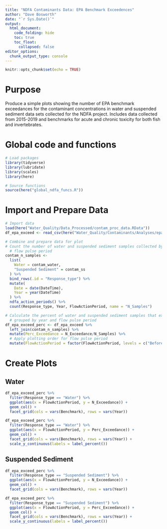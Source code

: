 ```yaml
---
title: "NDFA Contaminants Data: EPA Benchmark Exceedences"
author: "Dave Bosworth"
date: "`r Sys.Date()`"
output: 
  html_document: 
    code_folding: hide
    toc: true
    toc_float:
      collapsed: false
editor_options: 
  chunk_output_type: console
---
```


```r
knitr::opts_chunk$set(echo = TRUE)
```

# Purpose

Produce a simple plots showing the number of EPA benchmark exceedances for the contaminant concentrations in water and suspended sediment data sets collected for the NDFA project. Includes data collected from 2015-2019 and benchmarks for acute and chronic toxicity for both fish and invertebrates.

# Global code and functions

```r
# Load packages
library(tidyverse)
library(lubridate)
library(scales)
library(here)

# Source functions
source(here("global_ndfa_funcs.R"))
```

# Import and Prepare Data

```r
# Import data
load(here("Water_Quality/Data_Processed/contam_proc_data.RData"))
df_epa_exceed <- read_csv(here("Water_Quality/Contaminants/Analyses/epa_benchmark_exceedances_flowperiod.csv"))
```

```r
# Combine and prepare data for plot
# Count the number of water and suspended sediment samples collected by year and
  # flow pulse period
contam_n_samples <- 
  list(
    Water = contam_water,
    "Suspended Sediment" = contam_ss
  ) %>% 
  bind_rows(.id = "Response_type") %>% 
  mutate(
    Date = date(DateTime),
    Year = year(DateTime)
  ) %>% 
  ndfa_action_periods() %>% 
  count(Response_type, Year, FlowActionPeriod, name = "N_Samples")

# Calculate the percent of water and suspended sediment samples that exceed EPA benchmarks 
  # grouped by year and flow pulse period
df_epa_exceed_perc <- df_epa_exceed %>% 
  left_join(contam_n_samples) %>% 
  mutate(Perc_Exceedance = N_Exceedance/N_Samples) %>% 
  # Apply plotting order for flow pulse period
  mutate(FlowActionPeriod = factor(FlowActionPeriod, levels = c("Before", "During", "After")))
```

# Create Plots

## Water

```r
df_epa_exceed_perc %>% 
  filter(Response_type == "Water") %>% 
  ggplot(aes(x = FlowActionPeriod, y = N_Exceedance)) +
  geom_col() +
  facet_grid(cols = vars(Benchmark), rows = vars(Year))
```

```r
df_epa_exceed_perc %>% 
  filter(Response_type == "Water") %>% 
  ggplot(aes(x = FlowActionPeriod, y = Perc_Exceedance)) +
  geom_col() +
  facet_grid(cols = vars(Benchmark), rows = vars(Year)) +
  scale_y_continuous(labels = label_percent())
```

## Suspended Sediment

```r
df_epa_exceed_perc %>% 
  filter(Response_type == "Suspended Sediment") %>% 
  ggplot(aes(x = FlowActionPeriod, y = N_Exceedance)) +
  geom_col() +
  facet_grid(cols = vars(Benchmark), rows = vars(Year))
```

```r
df_epa_exceed_perc %>% 
  filter(Response_type == "Suspended Sediment") %>% 
  ggplot(aes(x = FlowActionPeriod, y = Perc_Exceedance)) +
  geom_col() +
  facet_grid(cols = vars(Benchmark), rows = vars(Year)) +
  scale_y_continuous(labels = label_percent())
```

